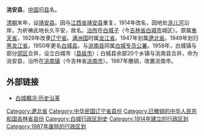 '''洮安县'''，[[中国|中国]]旧[[县|县]]名。

[[清朝|清朝]]末年，设[[靖安县_(清朝)|靖安县]]。因与[[江西省|江西省]][[靖安县|靖安县]]重复，1914年改名，因地处[[洮儿河|洮儿河]]沿岸，为祈祷此地长久平安，故名。[[治所|治所]]在[[白城子|白城子]]（今[[吉林省|吉林省]][[白城市|白城市]]城区）。原属[[奉天省|奉天省]]，1929年改隶[[辽宁省|辽宁省]]。[[满洲国|满洲国]]时属[[龍江省|龙江省]]。1947年划属[[遼北省_(中華民國)|遼北省]]。1949年划归[[黑龙江省|黑龙江省]]。1950年更名[[白城县|白城县]]。与[[洮南县|洮南县]]同属[[白城专员公署|白城专员公署]]。1958年，白城镇与部分[[郊区|郊区]]合并，设立白城市（[[县级市|县级市]]）；白城县余部20个乡镇与洮南县合并，命为洮安县，治所在[[洮南镇|洮南镇]]（今吉林省[[洮南市|洮南市]]）。1987年撤销，改置洮南市。

== 外部链接 ==
*[http://www.bc.jl.gov.cn/bcgk/index.jsp?tid=29 白城概况·历史沿革] {{Wayback|url=http://www.bc.jl.gov.cn/bcgk/index.jsp?tid=29 |date=20140728105934 }}

{{中華民國遼北省行政區劃}}
{{吉林行政区划小作品}}
{{DEFAULTSORT:Taoan Xian}}
[[Category:遼北省|Category:遼北省]]
[[Category:中华民国辽宁省县份|Category:中华民国辽宁省县份]]
[[Category:已撤销的中华人民共和国吉林省县份|Category:已撤销的中华人民共和国吉林省县份]]
[[Category:白城行政区划史|Category:白城行政区划史]]
[[Category:1914年建立的行政区划|Category:1914年建立的行政区划]]
[[Category:1987年废除的行政区划|Category:1987年废除的行政区划]]